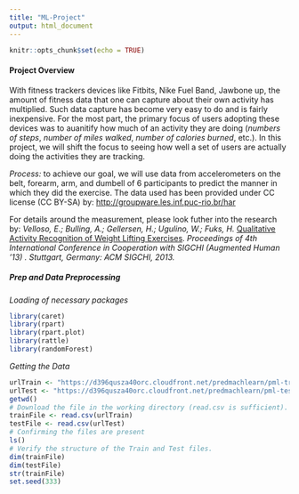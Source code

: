 ```yaml
---
title: "ML-Project"
output: html_document
---
```


```r
knitr::opts_chunk$set(echo = TRUE)
```

#### Project Overview

With fitness trackers devices like Fitbits, Nike Fuel Band, Jawbone up, the amount of fitness data that one can capture about their own activity has multiplied. Such data capture has become very easy to do and is fairly inexpensive. For the most part, the primary focus of users adopting these devices was to auanitify how much of an activity they are doing (_numbers of steps_, _number of miles walked_, _number of calories burned_, etc.). In this project, we will shift the focus to seeing how well a set of users are actually doing the activities they are tracking.

_Process:_ to achieve our goal, we will use data from accelerometers on the belt, forearm, arm, and dumbell of 6 participants to predict the manner in which they did the exercise.
The data used has been provided under CC license (CC BY-SA) by: <http://groupware.les.inf.puc-rio.br/har>

For details around the measurement, please look futher into the research by: 
_Velloso, E.; Bulling, A.; Gellersen, H.; Ugulino, W.; Fuks, H._ [Qualitative Activity Recognition of Weight Lifting Exercises](http://groupware.les.inf.puc-rio.br/har#weight_lifting_exercises#ixzz4B6khjQsq). _Proceedings of 4th International Conference in Cooperation with SIGCHI (Augmented Human '13) . Stuttgart, Germany: ACM SIGCHI, 2013._


##### Prep and Data Preprocessing
*Loading of necessary packages*
```r
library(caret)
library(rpart)
library(rpart.plot)
library(rattle)
library(randomForest)
```

*Getting the Data*
```r
urlTrain <- "https://d396qusza40orc.cloudfront.net/predmachlearn/pml-training.csv"
urlTest <- "https://d396qusza40orc.cloudfront.net/predmachlearn/pml-testing.csv"
getwd()
# Download the file in the working directory (read.csv is sufficient).
trainFile <- read.csv(urlTrain)
testFile <- read.csv(urlTest)
# Confirming the files are present
ls()
# Verify the structure of the Train and Test files.
dim(trainFile)
dim(testFile)
str(trainFile)
set.seed(333)
```
